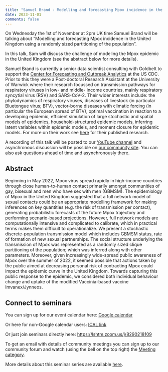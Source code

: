 ```yaml
---
title: "Samuel Brand - Modelling and forecasting Mpox incidence in the United Kingdom using a randomly sized partitioning of the population"
date: 2023-11-01
comments: false
---
```


On Wednesday the 1st of November at 2pm UK time Samuel Brand will be talking about "Modelling and forecasting Mpox incidence in the United Kingdom using a randomly sized partitioning of the population".

In this talk, Sam will discuss the challenge of modeling the Mpox epidemic in the United Kingdom (see the abstract below for more details).

Samuel Brand is currently a senior data scientist consulting with Goldbelt to support the [Center for Forecasting and Outbreak Analytics](https://www.cdc.gov/forecast-outbreak-analytics/index.html) at the US CDC. Prior to this they were a Post-doctoral Research Assistant at the University of Warwick where their research focussed on transmission pathways for respiratory viruses in low- and middle- income countries, mainly respiratory syncytial virus (RSV) and SARS-CoV-2. Their wider interests include: the phylodynamics of respiratory viruses, diseases of livestock (in particular Bluetongue virus; BTV), vector-borne diseases with climatic forcing (in particular the European spread of BTV), optimal vaccination in reaction to a developing epidemic, efficient simulation of large stochastic and spatial models of epidemics, household-structured epidemic models, inferring latent variables within epidemic models, and moment closure for epidemic models. For more on their work see [here](https://scholar.google.com/citations?user=wnB8pTkAAAAJ&hl=en) for their published research.

A recording of this talk will be posted to our [YouTube channel](https://www.youtube.com/channel/UC9qvwwGTudtKnOE-sM1LooQ) and asynchronous discussion will be possible on [our community site](https://community.epinowcast.org/c/meetings/8). You can also ask questions ahead of time and asynchronously there.

## Abstract

Beginning in May 2022, Mpox virus spread rapidly in high-income countries through close human-to-human contact primarily amongst communities of gay, bisexual and men who have sex with men (GBMSM). The epidemiology of Mpox in the United Kingdom suggested that a full network model of sexual contacts could be an appropriate modelling framework for making inferences on key quantities (e.g. the risk of transmission per contact), generating probabilistic forecasts of the future Mpox trajectory and performing scenario-based projections. However, full network models are computationally intensive and complicated to calibrate, which in practical terms makes them difficult to operationalize. We present a stochastic discrete-population transmission model which includes GBMSM status, rate of formation of new sexual partnerships. The social structure underlying the transmission of Mpox was represented as a randomly sized clique partitioning of the population; which was inferred along with other parameters. Moreover, given increasingly wide-spread public awareness of Mpox over the summer of 2022, it seemed possible that actions taken by the public aimed at decreasing personal risk of contracting Mpox could impact the epidemic curve in the United Kingdom. Towards capturing this public response to the epidemic, we considered both individual behaviour change and uptake of the modified Vaccinia-based vaccine Imvanex/Jynneos. 

## Connect to seminars

You can sign up for our event calendar here: [Google calendar ](https://calendar.google.com/calendar/u/0/r?cid=YTExM2I2ZjVkOTYxODA4ZjA5YjdhODA3ZTIwMzU1Mzk4ODY0Y2NhYjIzOWVkNjAyYzc5ZTkzYWM5OWY0YWQxM0Bncm91cC5jYWxlbmRhci5nb29nbGUuY29t)

Or here for non-Google calendar users: [ICAL link ](https://calendar.google.com/calendar/ical/a113b6f5d961808f09b7a807e20355398864ccab239ed602c79e93ac99f4ad13%40group.calendar.google.com/public/basic.ics)

Or just join seminars directly here: [https://lshtm.zoom.us/j/8290218109 ](https://lshtm.zoom.us/j/8290218109)

To get an email with details of community meetings you can sign up to our community forum and watch (using the bell on the top right) the [Meeting category](https://community.epinowcast.org/c/meetings/8).

More details about this seminar series are available [here](../../seminars.qmd).